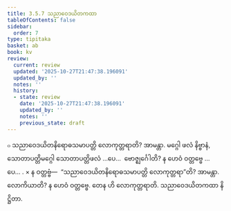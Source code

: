 ```yaml
---
title: 3.5.7 သညာဝေဒယိတကထာ
tableOfContents: false
sidebar:
  order: 7
type: tipitaka
basket: ab
book: kv
review:
  current: review
  updated: '2025-10-27T21:47:38.196091'
  updated_by: ''
  notes: ''
  history:
  - state: review
    date: '2025-10-27T21:47:38.196091'
    updated_by: ''
    notes: ''
    previous_state: draft
---
```



<ReviewStatus review={frontmatter.review} showDetails={true} />

<HypothesisAnnotation frontmatter={frontmatter} />

<DynamicBreadcrumb />

<Division number="728" book="kv" e="ch" v="32" p="374">

<Paragraph number="2314" book="kv">
๐ သညာဝေဒယိတနိရောဓသမာပတ္တိ လောကုတ္တရာတိ? အာမန္တာ. မဂ္ဂေါ ဖလံ နိဗ္ဗာနံ, သောတာပတ္တိမဂ္ဂေါ သောတာပတ္တိဖလံ …ပေ…  ဗောဇ္ဈင်္ဂေါတိ? န ဟေဝံ ဝတ္တဗ္ဗေ …ပေ… .
</Paragraph>

</Division>
<Division number="729" book="kv" e="ch" v="32" p="374">

<Paragraph number="2315" book="kv">
× န ဝတ္တဗ္ဗံ—  “သညာဝေဒယိတနိရောဓသမာပတ္တိ လောကုတ္တရာ”တိ? အာမန္တာ. လောကိယာတိ? န ဟေဝံ ဝတ္တဗ္ဗေ. တေန ဟိ လောကုတ္တရာတိ.

</Paragraph>
</Division>

<Paragraph number="2316" type="center" book="kv">
သညာဝေဒယိတကထာ နိဋ္ဌိတာ.
</Paragraph>